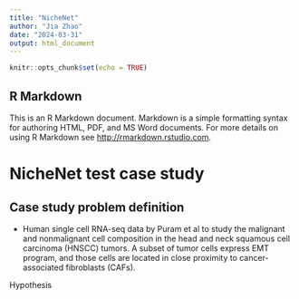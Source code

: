 ```yaml
---
title: "NicheNet"
author: "Jia Zhao"
date: "2024-03-31"
output: html_document
---
```


```r
knitr::opts_chunk$set(echo = TRUE)
```

## R Markdown

This is an R Markdown document. Markdown is a simple formatting syntax for authoring HTML, PDF, and MS Word documents. For more details on using R Markdown see <http://rmarkdown.rstudio.com>.


# NicheNet test case study

## Case study problem definition 
- Human single cell RNA-seq data by Puram et al to study the malignant and nonmalignant cell composition in the head and neck squamous cell carcinoma (HNSCC) tumors. A subset of tumor cells express EMT program, and those cells are located in close proximity to cancer-associated fibroblasts (CAFs). 

Hypothesis 
```r

```

